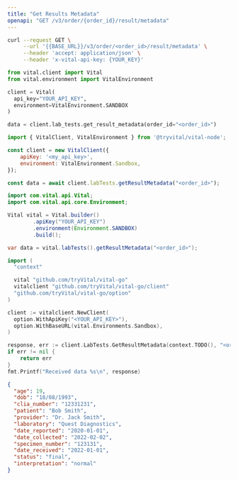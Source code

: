 ```yaml
---
title: "Get Results Metadata"
openapi: "GET /v3/order/{order_id}/result/metadata"
---
```


<RequestExample>

```bash cURL
curl --request GET \
     --url '{{BASE_URL}}/v3/order/<order_id>/result/metadata' \
     --header 'accept: application/json' \
     --header 'x-vital-api-key: {YOUR_KEY}'
```

```python Python
from vital.client import Vital
from vital.environment import VitalEnvironment

client = Vital(
  api_key="YOUR_API_KEY",
  environment=VitalEnvironment.SANDBOX
)

data = client.lab_tests.get_result_metadata(order_id="<order_id>")
```

```javascript Node
import { VitalClient, VitalEnvironment } from '@tryvital/vital-node';

const client = new VitalClient({
    apiKey: '<my_api_key>',
    environment: VitalEnvironment.Sandbox,
});

const data = await client.labTests.getResultMetadata("<order_id>");
```


```java Java
import com.vital.api.Vital;
import com.vital.api.core.Environment;

Vital vital = Vital.builder()
        .apiKey("YOUR_API_KEY")
        .environment(Environment.SANDBOX)
        .build();

var data = vital.labTests().getResultMetadata("<order_id>");
```

```go Go
import (
  "context"

  vital "github.com/tryVital/vital-go"
  vitalclient "github.com/tryVital/vital-go/client"
  "github.com/tryVital/vital-go/option"
)

client := vitalclient.NewClient(
  option.WithApiKey("<YOUR_API_KEY>"),
  option.WithBaseURL(vital.Environments.Sandbox),
)

response, err := client.LabTests.GetResultMetadata(context.TODO(), "<order_id>")
if err != nil {
    return err
}
fmt.Printf("Received data %s\n", response)
```

</RequestExample>

<ResponseExample>

```json Response
{
  "age": 19,
  "dob": "18/08/1993",
  "clia_number": "12331231",
  "patient": "Bob Smith",
  "provider": "Dr. Jack Smith",
  "laboratory": "Quest Diagnostics",
  "date_reported": "2020-01-01",
  "date_collected": "2022-02-02",
  "specimen_number": "123131",
  "date_received": "2022-01-01",
  "status": "final",
  "interpretation": "normal"
}
```

</ResponseExample>
